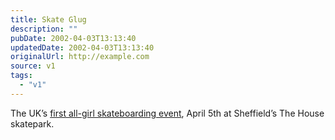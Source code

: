 ```yaml
---
title: Skate Glug
description: ""
pubDate: 2002-04-03T13:13:40
updatedDate: 2002-04-03T13:13:40
originalUrl: http://example.com
source: v1
tags:
  - "v1"
---
```


The UK&#8217;s [first all-girl skateboarding event][1], April 5th at Sheffield&#8217;s The House skatepark.

[1]: http://www.geocities.com/girlsskateout/
